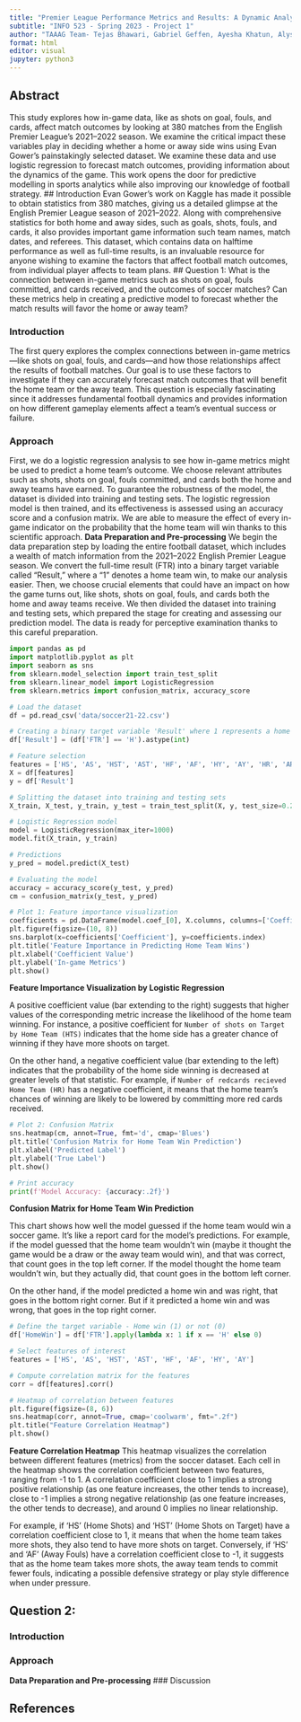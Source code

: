 ```yaml
---
title: "Premier League Performance Metrics and Results: A Dynamic Analysis"
subtitle: "INFO 523 - Spring 2023 - Project 1"
author: "TAAAG Team- Tejas Bhawari, Gabriel Geffen, Ayesha Khatun, Alyssa Nether, Akash Srinivasan"
format: html
editor: visual
jupyter: python3
---
```


## Abstract

This study explores how in-game data, like as shots on goal, fouls, and cards, affect match outcomes by looking at 380 matches from the English Premier League's 2021–2022 season. We examine the critical impact these variables play in deciding whether a home or away side wins using Evan Gower's painstakingly selected dataset. We examine these data and use logistic regression to forecast match outcomes, providing information about the dynamics of the game. This work opens the door for predictive modelling in sports analytics while also improving our knowledge of football strategy. \## Introduction Evan Gower's work on Kaggle has made it possible to obtain statistics from 380 matches, giving us a detailed glimpse at the English Premier League season of 2021–2022. Along with comprehensive statistics for both home and away sides, such as goals, shots, fouls, and cards, it also provides important game information such team names, match dates, and referees. This dataset, which contains data on halftime performance as well as full-time results, is an invaluable resource for anyone wishing to examine the factors that affect football match outcomes, from individual player affects to team plans. 
## Question 1: What is the connection between in-game metrics such as shots on goal, fouls committed, and cards received, and the outcomes of soccer matches? Can these metrics help in creating a predictive model to forecast whether the match results will favor the home or away team?

### Introduction

The first query explores the complex connections between in-game metrics—like shots on goal, fouls, and cards—and how those relationships affect the results of football matches. Our goal is to use these factors to investigate if they can accurately forecast match outcomes that will benefit the home team or the away team. This question is especially fascinating since it addresses fundamental football dynamics and provides information on how different gameplay elements affect a team's eventual success or failure.

### Approach

First, we do a logistic regression analysis to see how in-game metrics might be used to predict a home team's outcome. We choose relevant attributes such as shots, shots on goal, fouls committed, and cards both the home and away teams have earned. To guarantee the robustness of the model, the dataset is divided into training and testing sets. The logistic regression model is then trained, and its effectiveness is assessed using an accuracy score and a confusion matrix. We are able to measure the effect of every in-game indicator on the probability that the home team will win thanks to this scientific approach. **Data Preparation and Pre-processing** We begin the data preparation step by loading the entire football dataset, which includes a wealth of match information from the 2021–2022 English Premier League season. We convert the full-time result (FTR) into a binary target variable called "Result," where a "1" denotes a home team win, to make our analysis easier. Then, we choose crucial elements that could have an impact on how the game turns out, like shots, shots on goal, fouls, and cards both the home and away teams receive. We then divided the dataset into training and testing sets, which prepared the stage for creating and assessing our prediction model. The data is ready for perceptive examination thanks to this careful preparation.

```python
import pandas as pd
import matplotlib.pyplot as plt
import seaborn as sns
from sklearn.model_selection import train_test_split
from sklearn.linear_model import LogisticRegression
from sklearn.metrics import confusion_matrix, accuracy_score

# Load the dataset
df = pd.read_csv('data/soccer21-22.csv')

# Creating a binary target variable 'Result' where 1 represents a home win ('H') and 0 otherwise
df['Result'] = (df['FTR'] == 'H').astype(int)

# Feature selection
features = ['HS', 'AS', 'HST', 'AST', 'HF', 'AF', 'HY', 'AY', 'HR', 'AR']
X = df[features]
y = df['Result']

# Splitting the dataset into training and testing sets
X_train, X_test, y_train, y_test = train_test_split(X, y, test_size=0.2, random_state=42)

# Logistic Regression model
model = LogisticRegression(max_iter=1000)
model.fit(X_train, y_train)

# Predictions
y_pred = model.predict(X_test)

# Evaluating the model
accuracy = accuracy_score(y_test, y_pred)
cm = confusion_matrix(y_test, y_pred)
```

```python
# Plot 1: Feature importance visualization
coefficients = pd.DataFrame(model.coef_[0], X.columns, columns=['Coefficient']).sort_values(by='Coefficient', ascending=False)
plt.figure(figsize=(10, 8))
sns.barplot(x=coefficients['Coefficient'], y=coefficients.index)
plt.title('Feature Importance in Predicting Home Team Wins')
plt.xlabel('Coefficient Value')
plt.ylabel('In-game Metrics')
plt.show()
```

**Feature Importance Visualization by Logistic Regression**

A positive coefficient value (bar extending to the right) suggests that higher values of the corresponding metric increase the likelihood of the home team winning. For instance, a positive coefficient for `Number of shots on Target by Home Team (HTS)` indicates that the home side has a greater chance of winning if they have more shoots on target.

On the other hand, a negative coefficient value (bar extending to the left) indicates that the probability of the home side winning is decreased at greater levels of that statistic. For example, if `Number of redcards recieved Home Team (HR)` has a negative coefficient, it means that the home team's chances of winning are likely to be lowered by committing more red cards received.

```python
# Plot 2: Confusion Matrix
sns.heatmap(cm, annot=True, fmt='d', cmap='Blues')
plt.title('Confusion Matrix for Home Team Win Prediction')
plt.xlabel('Predicted Label')
plt.ylabel('True Label')
plt.show()

# Print accuracy
print(f'Model Accuracy: {accuracy:.2f}')
```

**Confusion Matrix for Home Team Win Prediction**

This chart shows how well the model guessed if the home team would win a soccer game. It's like a report card for the model's predictions. For example, if the model guessed that the home team wouldn't win (maybe it thought the game would be a draw or the away team would win), and that was correct, that count goes in the top left corner. If the model thought the home team wouldn't win, but they actually did, that count goes in the bottom left corner.

On the other hand, if the model predicted a home win and was right, that goes in the bottom right corner. But if it predicted a home win and was wrong, that goes in the top right corner.

```python
# Define the target variable - Home win (1) or not (0)
df['HomeWin'] = df['FTR'].apply(lambda x: 1 if x == 'H' else 0)

# Select features of interest
features = ['HS', 'AS', 'HST', 'AST', 'HF', 'AF', 'HY', 'AY']

# Compute correlation matrix for the features
corr = df[features].corr()

# Heatmap of correlation between features
plt.figure(figsize=(8, 6))
sns.heatmap(corr, annot=True, cmap='coolwarm', fmt=".2f")
plt.title("Feature Correlation Heatmap")
plt.show()

```

**Feature Correlation Heatmap** This heatmap visualizes the correlation between different features (metrics) from the soccer dataset. Each cell in the heatmap shows the correlation coefficient between two features, ranging from -1 to 1. A correlation coefficient close to 1 implies a strong positive relationship (as one feature increases, the other tends to increase), close to -1 implies a strong negative relationship (as one feature increases, the other tends to decrease), and around 0 implies no linear relationship.

For example, if 'HS' (Home Shots) and 'HST' (Home Shots on Target) have a correlation coefficient close to 1, it means that when the home team takes more shots, they also tend to have more shots on target. Conversely, if 'HS' and 'AF' (Away Fouls) have a correlation coefficient close to -1, it suggests that as the home team takes more shots, the away team tends to commit fewer fouls, indicating a possible defensive strategy or play style difference when under pressure.

## Question 2:

### Introduction

### Approach

**Data Preparation and Pre-processing** 
### Discussion

## References
